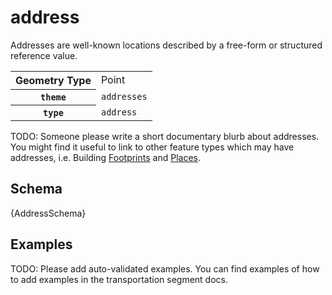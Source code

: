 
# address

Addresses are well-known locations described by a free-form or
structured reference value.

<table>
  <tr>
    <th>Geometry Type</th>
    <td>Point</td>
  </tr>
  <tr>
    <th><code>theme</code></th>
    <td><code>addresses</code></td>
  </tr>
  <tr>
    <th><code>type</code></th>
    <td><code>address</code></td>
  </tr>
</table>

TODO: Someone please write a short documentary blurb about addresses.
      You might find it useful to link to other feature types which may
      have addresses, i.e. Building [Footprints](../buildings/footprint)
      and [Places](../places/place).

## Schema

<Tabs>
  <TabItem value="browsable" label="Browsable" default>
    <JSONSchemaViewer schema={ yamlLoad(AddressSchema) } resolverOptions={ generateResolverOptions({remote: true, basePath: '/addresses'})}/>
  </TabItem>
  <TabItem value="yaml" label="YAML" default>
    <CodeBlock language="jsx">{AddressSchema}</CodeBlock>
  </TabItem>
</Tabs>

## Examples

TODO: Please add auto-validated examples. You can find examples of how
      to add examples in the transportation segment docs.
